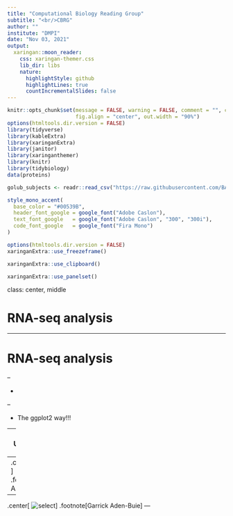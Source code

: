 ```yaml
---
title: "Computational Biology Reading Group"
subtitle: "<br/>CBRG"
author: ""
institute: "DMPI"
date: "Nov 03, 2021"
output:
  xaringan::moon_reader:
    css: xaringan-themer.css
    lib_dir: libs
    nature:
      highlightStyle: github
      highlightLines: true
      countIncrementalSlides: false
---
```

```r
knitr::opts_chunk$set(message = FALSE, warning = FALSE, comment = "", cache = F,
                      fig.align = "center", out.width = "90%")
options(htmltools.dir.version = FALSE)
library(tidyverse)
library(kableExtra)
library(xaringanExtra)
library(janitor)
library(xaringanthemer)
library(knitr)
library(tidybiology)
data(proteins)

golub_subjects <- readr::read_csv("https://raw.githubusercontent.com/BAREJAA/website_for_john/master/datasets/golub_kaggle/golub_subjects.csv")
```

```r
style_mono_accent(
  base_color = "#00539B",
  header_font_google = google_font("Adobe Caslon"),
  text_font_google   = google_font("Adobe Caslon", "300", "300i"),
  code_font_google   = google_font("Fira Mono")
)
```

```r
options(htmltools.dir.version = FALSE)
xaringanExtra::use_freezeframe()
```

```r
xaringanExtra::use_clipboard()
```

```r
xaringanExtra::use_panelset()
```

class: center, middle

# RNA-seq analysis

---

# RNA-seq analysis  

--

  - 

--

  - The ggplot2 way!!!
  
---
# Understanding `pivot_longer` 
--
.center[
![select](https://github.com/BAREJAA/tidyexplain/blob/master/images/pivot_longer_wider.gif?raw=true)
]
.footnote[Garrick Aden-Buie]
---
.center[
![select]("/Users/akshaybareja/Desktop/CCT stuff/CBRG/inst/media/03_class/regression_plots/Slide1.png")
]
.footnote[Garrick Aden-Buie]
---

